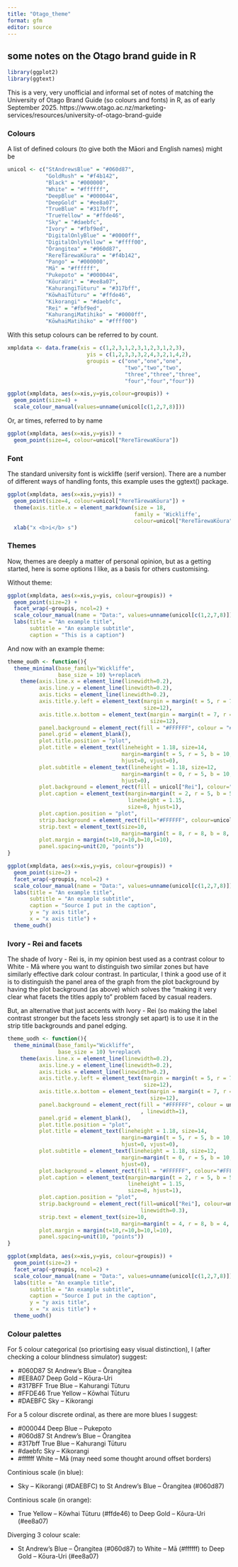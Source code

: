 ```yaml
---
title: "Otago_theme"
format: gfm
editor: source
---
```


## some notes on the Otago brand guide in R

```r
library(ggplot2)
library(ggtext)
```

This is a very, very unofficial and informal set of notes of matching the University of Otago Brand Guide (so colours and fonts) in R, as of early September 2025. https://www.otago.ac.nz/marketing-services/resources/university-of-otago-brand-guide

### Colours

A list of defined colours (to give both the Māori and English names) might be

```r
unicol <- c("StAndrewsBlue" = "#060d87",
            "GoldRush" = "#f4b142",
            "Black" = "#000000",
            "White" = "#ffffff",
            "DeepBlue" = "#000044",
            "DeepGold" = "#ee8a07",
            "TrueBlue" = "#317bff",
            "TrueYellow" = "#ffde46",
            "Sky" = "#daebfc",
            "Ivory" = "#fbf9ed",
            "DigitalOnlyBlue" = "#0000ff",
            "DigitalOnlyYellow" = "#ffff00",
            "Ōrangitea" = "#060d87",
            "RereTārewaKōura" = "#f4b142",
            "Pango" = "#000000",
            "Mā" = "#ffffff",
            "Pukepoto" = "#000044",
            "KōuraUri" = "#ee8a07",
            "KahurangiTūturu" = "#317bff",
            "KōwhaiTūturu" = "#ffde46",
            "Kikorangi" = "#daebfc",
            "Rei" = "#fbf9ed",
            "KahurangiMatihiko" = "#0000ff",
            "KōwhaiMatihiko" = "#ffff00")
```

With this setup colours can be referred to by count.

```r
xmpldata <- data.frame(xis = c(1,2,3,1,2,3,1,2,3,1,2,3),
                         yis = c(1,2,3,3,3,2,4,3,2,1,4,2),
                         groupis = c("one","one","one",
                                     "two","two","two",
                                     "three","three","three",
                                     "four","four","four"))

ggplot(xmpldata, aes(x=xis,y=yis,colour=groupis)) +
  geom_point(size=4) +
  scale_colour_manual(values=unname(unicol[c(1,2,7,8)]))
```

Or, ar times, referred to by name

```r
ggplot(xmpldata, aes(x=xis,y=yis)) +
  geom_point(size=4, colour=unicol["RereTārewaKōura"]) 
```

### Font

The standard university font is wickliffe (serif version). There are a number of different ways of handling fonts, this example uses the ggtext() package.

```r
ggplot(xmpldata, aes(x=xis,y=yis)) +
  geom_point(size=4, colour=unicol["RereTārewaKōura"]) +
  theme(axis.title.x = element_markdown(size = 18, 
                                        family = 'Wickliffe',
                                        colour=unicol["RereTārewaKōura"])) +
  xlab("x <b>i</b> s")
```

### Themes

Now, themes are deeply a matter of personal opinion, but as a getting started, here is some options I like, as a basis for others customising.

Without theme:

```r
ggplot(xmpldata, aes(x=xis,y=yis, colour=groupis)) +
  geom_point(size=2) +
  facet_wrap(~groupis, ncol=2) +
  scale_colour_manual(name = "Data:", values=unname(unicol[c(1,2,7,8)])) +
  labs(title = "An example title",
       subtitle = "An example subtitle",
       caption = "This is a caption")

```

And now with an example theme:

```r

theme_oudh <- function(){
  theme_minimal(base_family="Wickliffe",
                base_size = 10) %+replace%  
    theme(axis.line.x = element_line(linewidth=0.2),
          axis.line.y = element_line(linewidth=0.2),
          axis.ticks = element_line(linewidth=0.2),
          axis.title.y.left = element_text(margin = margin(t = 5, r = 7, b = 5, l = 5, unit = "pt"),
                                           size=12),
          axis.title.x.bottom = element_text(margin = margin(t = 7, r = 5, b = 0, l = 5, unit = "pt"),
                                             size=12),
          panel.background = element_rect(fill = "#FFFFFF", colour = "#FFFFFF"),
          panel.grid = element_blank(),
          plot.title.position = "plot",
          plot.title = element_text(lineheight = 1.18, size=14,
                                    margin=margin(t = 5, r = 5, b = 10, l = 10, unit = "pt"),
                                    hjust=0, vjust=0),
          plot.subtitle = element_text(lineheight = 1.18, size=12,
                                    margin=margin(t = 0, r = 5, b = 10, l = 10, unit = "pt"),
                                    hjust=0),
          plot.background = element_rect(fill = unicol["Rei"], colour="#F7F7F7"),
          plot.caption = element_text(margin=margin(t = 2, r = 5, b = 5, l = 5, unit = "pt"),
                                      lineheight = 1.15,
                                      size=8, hjust=1),
          plot.caption.position = "plot",
          strip.background = element_rect(fill="#FFFFFF", colour=unicol["Rei"], linewidth=0.2),
          strip.text = element_text(size=10,
                                    margin=margin(t = 8, r = 8, b = 8, l = 8, unit = "pt")),
          plot.margin = margin(t=10,r=10,b=10,l=10),
          panel.spacing=unit(20, "points"))
}

ggplot(xmpldata, aes(x=xis,y=yis, colour=groupis)) +
  geom_point(size=2) +
  facet_wrap(~groupis, ncol=2) +
  scale_colour_manual(name = "Data:", values=unname(unicol[c(1,2,7,8)])) +
  labs(title = "An example title",
       subtitle = "An example subtitle",
       caption = "Source I put in the caption",
       y = "y axis title",
       x = "x axis title") +
  theme_oudh()

```

### Ivory - Rei and facets

The shade of Ivory - Rei is, in my opinion best used as a contrast colour to White - Mā where you want to distinguish two similar zones but have similarly effective dark colour contrast. In particular, I think a good use of it is to distinguish the panel area of the graph from the plot background by having the plot background (as above) which solves the "making it very clear what facets the titles apply to" problem faced by casual readers.

But, an alternative that just accents with Ivory - Rei (so making the label contrast stronger but the facets less strongly set apart) is to use it in the strip title backgrounds and panel edging.

```r

theme_uodh <- function(){
  theme_minimal(base_family="Wickliffe",
                base_size = 10) %+replace%  
    theme(axis.line.x = element_line(linewidth=0.2),
          axis.line.y = element_line(linewidth=0.2),
          axis.ticks = element_line(linewidth=0.2),
          axis.title.y.left = element_text(margin = margin(t = 5, r = 7, b = 5, l = 5, unit = "pt"),
                                           size=12),
          axis.title.x.bottom = element_text(margin = margin(t = 7, r = 5, b = 0, l = 5, unit = "pt"),
                                             size=12),
          panel.background = element_rect(fill = "#FFFFFF", colour = unicol["Rei"],
                                          , linewidth=1),
          panel.grid = element_blank(),
          plot.title.position = "plot",
          plot.title = element_text(lineheight = 1.18, size=14,
                                    margin=margin(t = 5, r = 5, b = 10, l = 10, unit = "pt"),
                                    hjust=0, vjust=0),
          plot.subtitle = element_text(lineheight = 1.18, size=12,
                                    margin=margin(t = 0, r = 5, b = 10, l = 10, unit = "pt"),
                                    hjust=0),
          plot.background = element_rect(fill = "#FFFFFF", colour="#FFFFFF"),
          plot.caption = element_text(margin=margin(t = 2, r = 5, b = 5, l = 5, unit = "pt"),
                                      lineheight = 1.15,
                                      size=8, hjust=1),
          plot.caption.position = "plot",
          strip.background = element_rect(fill=unicol["Rei"], colour=unicol["Rei"],
                                          linewidth=0.3),
          strip.text = element_text(size=10,
                                    margin=margin(t = 4, r = 8, b = 4, l = 8, unit = "pt")),
          plot.margin = margin(t=10,r=10,b=10,l=10),
          panel.spacing=unit(10, "points"))
}

ggplot(xmpldata, aes(x=xis,y=yis, colour=groupis)) +
  geom_point(size=2) +
  facet_wrap(~groupis, ncol=2) +
  scale_colour_manual(name = "Data:", values=unname(unicol[c(1,2,7,8)])) +
  labs(title = "An example title",
       subtitle = "An example subtitle",
       caption = "Source I put in the caption",
       y = "y axis title",
       x = "x axis title") +
  theme_uodh()
```

### Colour palettes

For 5 colour categorical (so priortising easy visual distinction), I (after checking a colour blindness simulator) suggest:

- #060D87 St Andrew’s Blue – Ōrangitea
- #EE8A07 Deep Gold – Kōura-Uri
- #317BFF True Blue – Kahurangi Tūturu
- #FFDE46 True Yellow – Kōwhai Tūturu
- #DAEBFC Sky – Kikorangi

For a 5 colour discrete ordinal, as there are more blues I suggest:

- #000044 Deep Blue – Pukepoto
- #060d87 St Andrew’s Blue – Ōrangitea
- #317bff True Blue – Kahurangi Tūturu
- #daebfc Sky – Kikorangi
- #ffffff White – Mā (may need some thought around offset borders)

Continious scale (in blue):

- Sky – Kikorangi (#DAEBFC) to St Andrew’s Blue – Ōrangitea (#060d87)

Continious scale (in orange):

- True Yellow – Kōwhai Tūturu (#ffde46) to Deep Gold – Kōura-Uri (#ee8a07)

Diverging 3 colour scale:

- St Andrew’s Blue – Ōrangitea (#060d87) to White – Mā (#ffffff) to Deep Gold – Kōura-Uri (#ee8a07)





